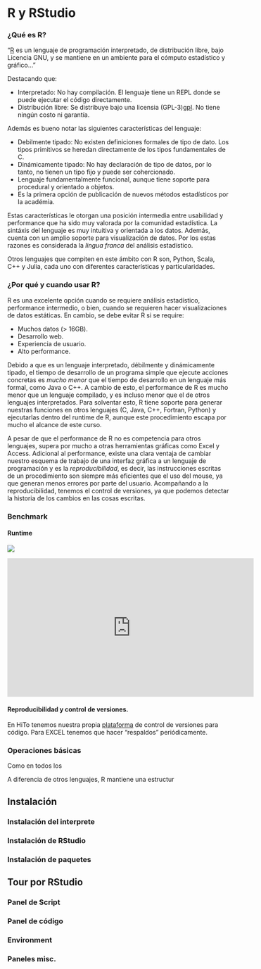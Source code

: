 # R y RStudio

### ¿Qué es R? 

"[R](rstudio) es un lenguaje de programación interpretado, de distribución
libre, bajo Licencia GNU, y se mantiene en un ambiente para el cómputo
estadístico y gráfico..."

Destacando que:

- Interpretado: No hay compilación. El lenguaje tiene un REPL donde se puede
ejecutar el código directamente.
- Distribución libre: Se distribuye bajo una licensia (GPL-3)[gpl]. No tiene
ningún costo ni garantía.

Además es bueno notar las siguientes características del lenguaje:

- Debilmente tipado: No existen definiciones formales de tipo de dato. Los
tipos primitivos se heredan directamente de los tipos fundamentales de C.
- Dinámicamente tipado: No hay declaración de tipo de datos, por lo tanto,
no tienen un tipo fijo y puede ser cohercionado.
- Lenguaje fundamentalmente funcional, aunque tiene soporte para procedural y 
orientado a objetos.
- Es la primera opción de publicación de nuevos métodos estadísticos por la
académia.

Estas características le otorgan una posición intermedia entre usabilidad y
performance que ha sido muy valorada por la comunidad estadística. La sintáxis
del lenguaje es muy intuitiva y orientada a los datos. Además, cuenta con un
amplio soporte para visualización de datos. Por los estas razones es considerada
la _lingua franca_ del análisis estadístico.

Otros lenguajes que compiten en este ámbito con R son, Python, Scala, C++ y
Julia, cada uno con diferentes características y particularidades.

### ¿Por qué y cuando usar R?

R es una excelente opción cuando se requiere análisis estadístico, performance
intermedio, o bien, cuando se requieren hacer visualizaciones de datos
estáticas. En cambio, se debe evitar R si se require:

- Muchos datos (> 16GB).
- Desarrollo web.
- Experiencia de usuario.
- Alto performance.

Debido a que es un lenguaje interpretado, débilmente y dinámicamente tipado,
el tiempo de desarrollo de un programa simple que ejecute acciones concretas
es *mucho menor* que el tiempo de desarrollo en un lenguaje más formal, como
Java o C++. A cambio de esto, el performance de R es mucho menor que un lenguaje
compilado, y es incluso menor que el de otros lenguajes interpretados. Para
solventar esto, R tiene soporte para generar nuestras funciones en otros
lenguajes (C, Java, C++, Fortran, Python) y ejecutarlas dentro del runtime de 
R, aunque este procedimiento escapa por mucho el alcance de este curso.

A pesar de que el performance de R no es competencia para otros lenguajes,
supera por mucho a otras herramientas gráficas como Excel y Access.
Adicional al performance, existe una clara ventaja de cambiar nuestro esquema de
trabajo de una interfaz gráfica a un lenguaje de programación y es la
*reproducibilidad*, es decir, las instrucciones escritas de un procedimiento son
siempre más eficientes que el uso del mouse, ya que generan menos errores
por parte del usuario. Acompañando a la reproducibilidad, tenemos el control
de versiones, ya que podemos detectar la historia de los cambios en las cosas
escritas.


### Benchmark
#### Runtime

![](assets/benchmark.png)

<iframe width="560" height="315" frameborder="0"
  allow="autoplay; encrypted-media" allowfullscreen
  src="https://www.youtube.com/embed/lGjWfMzZFwo"></iframe>

#### Reproducibilidad y control de versiones.

En HiTo tenemos nuestra propia [plataforma](gitlab) de control de versiones para
código. Para EXCEL tenemos que hacer "respaldos" periódicamente.

### Operaciones básicas

Como en todos los 


A diferencia de otros lenguajes, R mantiene una estructur


## Instalación
### Instalación del interprete
### Instalación de RStudio
### Instalación de paquetes

## Tour por RStudio
### Panel de Script
### Panel de código
### Environment
### Paneles misc.

[rstudio]: https://cran.r-project.org/doc/contrib/Santana_El_arte_de_programar_en_R.pdf 
[gpl]: https://www.gnu.org/licenses/gpl-3.0.html
[gitlab]: https://git1.hitoad.com.mx/riesgos/